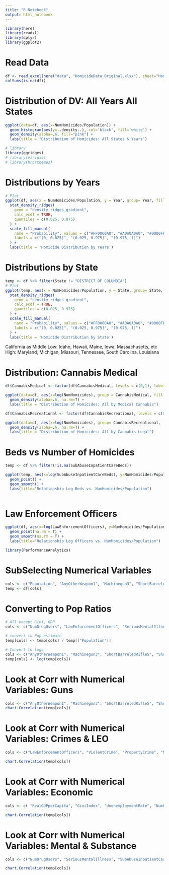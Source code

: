 ```yaml
---
title: "R Notebook"
output: html_notebook
---
```



```r
library(here)
library(readxl)
library(dplyr)
library(ggplot2)
```
# Read Data
```r
df <- read_excel(here("data", "HomicideData_Original.xlsx"), sheet="HomicideData")
colSums(is.na(df))
```

# Distribution of DV: All Years All States
```r
ggplot(data=df, aes(x=NumHomicides/Population)) +
  geom_histogram(aes(y=..density..), col='black', fill='white') +
  geom_density(alpha=.6, fill="pink") +
  labs(title = "Distribution of Homicides: All States & Years")
```

```r
# library
library(ggridges)
# library(viridis)
# library(hrbrthemes)
```


# Distributions by Years
```r

# Plot
ggplot(df, aes(x = NumHomicides/Population, y = Year, group= Year, fill = factor(stat(quantile)))) +
  stat_density_ridges(
    geom = "density_ridges_gradient",
    calc_ecdf = TRUE,
    quantiles = c(0.025, 0.975)
  ) +
  scale_fill_manual(
    name = "Probability", values = c("#FF0000A0", "#A0A0A0A0", "#0000FFA0"),
    labels = c("(0, 0.025]", "(0.025, 0.975]", "(0.975, 1]")
  ) +
  labs(title = 'Homicide Distribution by Years') 
```

# Distributions by State
```r
temp <- df %>% filter(State != "DISTRICT OF COLUMBIA")
# Plot
ggplot(temp, aes(x = NumHomicides/Population, y = State, group= State, fill = factor(stat(quantile)))) +
  stat_density_ridges(
    geom = "density_ridges_gradient",
    calc_ecdf = TRUE,
    quantiles = c(0.025, 0.975)
  ) +
  scale_fill_manual(
    name = "Probability", values = c("#FF0000A0", "#A0A0A0A0", "#0000FFA0"),
    labels = c("(0, 0.025]", "(0.025, 0.975]", "(0.975, 1]")
  ) +
  labs(title = 'Homicide Distribution by State') 

```
California as Middle
Low: Idaho, Hawaii, Maine, Iowa, Massachusetts, etc
High: Maryland, Michigan, Missouri, Tennessee, South Carolina, Louisiana 


# Distribution: Cannabis Medical 
```r
df$CannabisMedical <- factor(df$CannabisMedical, levels = c(0,1), labels = c("No", "Yes"))

ggplot(data=df, aes(x=log(NumHomicides), group = CannabisMedical, fill = CannabisMedical)) +
  geom_density(alpha=.6, na.rm=T) +
  labs(title = "Distribution of Homicides: All by Medical Cannabis")
```

```r
df$CannabisRecreational <- factor(df$CannabisRecreational, levels = c(0,1), labels = c("No", "Yes"))

ggplot(data=df, aes(x=log(NumHomicides), group= CannabisRecreational, fill = CannabisRecreational)) +
  geom_density(alpha=.6, na.rm=T) +
  labs(title = "Distribution of Homicides: All by Cannabis Legal")
```

# Beds vs Number of Homicides
```r
temp <- df %>% filter(!is.na(SubAbuseInpatientCareBeds))

ggplot(temp, aes(x=log(SubAbuseInpatientCareBeds), y=NumHomicides/Population, col=round(Population,-4))) +
  geom_point() +
  geom_smooth() +
  labs(title="Relationship Log Beds vs. NumHomicides/Population")
  
```

# Law Enforcement Officers
```r
ggplot(df, aes(x=log(LawEnforcementOfficers), y=NumHomicides/Population, col=round(Population,-4))) +
  geom_point(na.rm = T) +
  geom_smooth(na.rm = T) +
  labs(title="Relationship Log Officers vs. NumHomicides/Population")
```
```r
library(PerformanceAnalytics)
```
# SubSelecting Numerical Variables
```r
cols <- c("Population", "AnyOtherWeapon1", "Machinegun3", "ShortBarreledRifle5", "ShortBarreledShotgun6", "NumDrugUsers", "LawEnforcementOfficers", "RealGDPperCapita", "GiniIndex", "SeriousMentalIllness", "UnenemploymentRate", "ViolentCrime", "PropertyCrime", "SubAbuseInpatientCareBeds", "NumHomicides")
temp <- df[cols]
```

# Converting to Pop Ratios
```r
# All except Gini, GDP
cols <- c("NumDrugUsers", "LawEnforcementOfficers", "SeriousMentalIllness", "ViolentCrime", "PropertyCrime", "SubAbuseInpatientCareBeds", "NumHomicides")

# convert to Pop estimate
temp[cols] <- temp[cols] / temp[["Population"]]

# Convert to logs
cols <- c("AnyOtherWeapon1", "Machinegun3", "ShortBarreledRifle5", "ShortBarreledShotgun6")
temp[cols] <- log(temp[cols])
```


# Look at Corr with Numerical Variables: Guns
```r
cols <- c("AnyOtherWeapon1", "Machinegun3", "ShortBarreledRifle5", "ShortBarreledShotgun6", "NumHomicides")
chart.Correlation(temp[cols])
```

# Look at Corr with Numerical Variables: Crimes & LEO
```r
cols <- c("LawEnforcementOfficers", "ViolentCrime", "PropertyCrime", "NumHomicides")

chart.Correlation(temp[cols])
```

# Look at Corr with Numerical Variables: Economic
```r
cols <- c( "RealGDPperCapita", "GiniIndex", "UnenemploymentRate", "NumHomicides")

chart.Correlation(temp[cols])
```

# Look at Corr with Numerical Variables: Mental & Substance
```r
cols <- c("NumDrugUsers", "SeriousMentalIllness", "SubAbuseInpatientCareBeds", "NumHomicides")

chart.Correlation(temp[cols])
```
